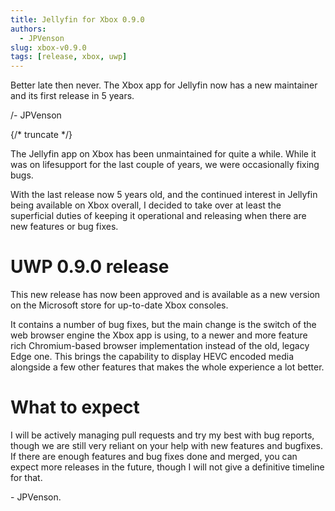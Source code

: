 ```yaml
---
title: Jellyfin for Xbox 0.9.0
authors:
  - JPVenson
slug: xbox-v0.9.0
tags: [release, xbox, uwp]
---
```


Better late then never. The Xbox app for Jellyfin now has a new maintainer and its first release in 5 years.

/- JPVenson

{/* truncate */}

The Jellyfin app on Xbox has been unmaintained for quite a while. 
While it was on lifesupport for the last couple of years, we were occasionally fixing bugs.

With the last release now 5 years old, and the continued interest in Jellyfin being available on Xbox overall, I decided to take over at least the superficial duties of keeping it operational and releasing when there are new features or bug fixes.

# UWP 0.9.0 release

This new release has now been approved and is available as a new version on the Microsoft store for up-to-date Xbox consoles.

It contains a number of bug fixes, but the main change is the switch of the web browser engine the Xbox app is using, to a newer and more feature rich Chromium-based browser implementation instead of the old, legacy Edge one. 
This brings the capability to display HEVC encoded media alongside a few other features that makes the whole experience a lot better.

# What to expect

I will be actively managing pull requests and try my best with bug reports, though we are still very reliant on your help with new features and bugfixes. 
If there are enough features and bug fixes done and merged, you can expect more releases in the future, though I will not give a definitive timeline for that.


\- JPVenson.